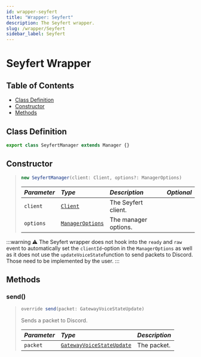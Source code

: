 ```yaml
---
id: wrapper-seyfert
title: "Wrapper: Seyfert"
description: The Seyfert wrapper.
slug: /wrapper/Seyfert
sidebar_label: Seyfert
---
```



# Seyfert Wrapper

## Table of Contents
- [Class Definition](#class-definition)
- [Constructor](#constructor)
- [Methods](#methods)

## Class Definition
```ts
export class SeyfertManager extends Manager {}
```

## Constructor

> ```ts
> new SeyfertManager(client: Client, options?: ManagerOptions)
> ```
> | <i className="fa-solid fa-hashtag"/> Parameter | <i className="fa-solid fa-font"/> Type                             | <i className="fa-solid fa-list"/> Description | <i className="fa-solid fa-flask"/> Optional |
> | :--------------------------------------------- |:-------------------------------------------------------------------| :---------------------------------------------| :------------------------------------------:|
> | `client`                                       | [`Client`](https://docs.seyfert.dev/getting-started/setup-project) | The Seyfert client.                           | <i className="fa-solid fa-xmark"/>          |
> | `options`                                      | [`ManagerOptions`](../../Typedefs/ManagerOptions.mdx)              | The manager options.                          | <i className="fa-solid fa-check"/>          |
:::warning
⚠️ The Seyfert wrapper does not hook into the `ready` and `raw` event to automatically set the `clientId`-option in the `ManagerOptions` as well as it does not use the `updateVoiceState`function to send packets to Discord.  
Those need to be implemented by the user.
:::
## Methods

### send()
> ```ts
> override send(packet: GatewayVoiceStateUpdate)
> ```
> Sends a packet to Discord.
>
> | <i className="fa-solid fa-hashtag"/> Parameter | <i className="fa-solid fa-font"/> Type                                                                    | <i className="fa-solid fa-list"/> Description |
> | :--------------------------------------------- | :-------------------------------------------------------------------------------------------------------- | :-------------------------------------------- |
> | `packet`                                       | [`GatewayVoiceStateUpdate`](https://discord.com/developers/docs/topics/gateway-events#update-voice-state) | The packet.                                   |
